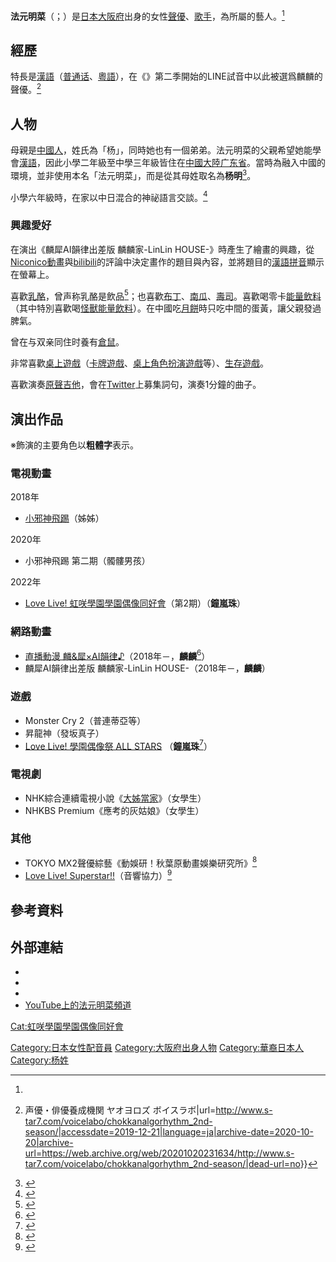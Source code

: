 {{noteTA
|1=zh-hans:邪神与厨二病少女;zh-hant:小邪神飛踢
}}
{{配音員
|姓名= 法元明菜
|圖片= 
|尺寸= 
|替代= 
|簡介= 
|原名= 
|外文名= 法元明菜
|外文= ja
|羅馬拼音= Houmoto Akina
|英文名= 
|綽號= 菜宝（ほーみん）
|藝名= 
|國籍= {{JPN}}
|籍貫= 
|出生地= {{flag|JPN|1947|name=日本國}}[[鳥取縣|鳥取縣]]<ref name="twitter">{{Twitter status2|homoto_akina|1367449732050612224|2021年3月4日|accessdate=2021-07-30}}</ref>
|出身地= {{JPN}}[[大阪府|大阪府]]<ref name="profile" />
|生年= 1996
|生月= 8
|生日= 5
|歿年= 
|歿月= 
|歿日= 
|血型= [[B型|B型]]
|配演語言= [[日語|日語]]、[[漢語|漢語]]
|教育程度= 
|所屬= {{link-ja|Just Production|ジャストプロ}}
|宗教信仰= 
|配偶= 
|活躍年代= 2018年－
|出道作= 
|代表作=麟麟（{{link-ja|直播動漫 麟&犀×AI韻律♪|生放送アニメ 直感×アルゴリズム♪}}）
|網站= 
|其他= 
}}
'''法元明菜'''（{{jpn|j=法元 明菜|hg=ほうもと あきな|rm=Houmoto Akina}}；{{bd|1996年|8月5日<ref name=profile>{{Cite web|url=http://www.just-pro.jp/talent/voice-actor/houmoto_akina/|script-title=ja:法元 明菜 - Just Production 株式会社 ジャスト プロ WEBSITE|publisher=ジャストプロ|accessdate=2019-05-06|archive-date=2020-12-04|archive-url=https://web.archive.org/web/20201204234035/https://www.just-pro.jp/talent/voice-actor/houmoto_akina/|dead-url=no}}</ref>|||catIndex=Houmoto Akina}}）是[[日本|日本]][[大阪府|大阪府]]出身的女性[[聲優|聲優]]、[[歌手|歌手]]，為{{link-ja|Just Production|ジャストプロ}}所屬的藝人。<ref name="profile" />

==經歷==
特長是[[漢語|漢語]]（[[普通话|普通话]]、[[粵語|粵語]]），在《{{link-ja|直播動漫 麟&犀×AI韻律♪|生放送アニメ 直感×アルゴリズム♪}}》第二季開始的LINE試音中以此被選爲麟麟的聲優。<ref>{{Cite web|script-title=ja:『直感×アルゴリズム♪ 2nd Season』へ法元明菜さん出演 {{!}} 声優・俳優養成機関 ヤオヨロズ ボイスラボ|url=http://www.s-tar7.com/voicelabo/chokkanalgorhythm_2nd-season/|accessdate=2019-12-21|language=ja|archive-date=2020-10-20|archive-url=https://web.archive.org/web/20201020231634/http://www.s-tar7.com/voicelabo/chokkanalgorhythm_2nd-season/|dead-url=no}}</ref>

==人物==
母親是[[中國人|中國人]]，姓氏為「杨」，同時她也有一個弟弟。法元明菜的父親希望她能學會[[漢語|漢語]]，因此小學二年級至中學三年級皆住在[[中華人民共和國|中國大陸]][[广东省|广东省]]。當時為融入中國的環境，並非使用本名「法元明菜」，而是從其母姓取名為'''杨明'''<ref>{{Cite web|url= https://www.youtube.com/watch?v=zoAiCLDfXOY&t=3189s|title= あとでエーペックスやる|date= 2021-09-08|accessdate= 2021-09-08|archive-date= 2021-12-16|archive-url= https://web.archive.org/web/20211216125858/https://www.youtube.com/watch?v=zoAiCLDfXOY&t=3189s|dead-url= no}}</ref>。

小學六年級時，在家以中日混合的神祕語言交談。<ref>{{Cite tweet|user=homoto_akina|number=1177149058445541378|script-title=ja:よくよく考えたら私お母さんと出かける時いつも中国語と日本語織り交ぜて喋ってるから周りから聞いたらそんな感じなのか……|date=2019-09-26|accessdate=2020-10-17}}</ref>

===興趣愛好===
在演出《麟犀AI韻律出差版 麟麟家-LinLin HOUSE-》時產生了繪畫的興趣，從[[Niconico動畫|Niconico動畫]]與[[bilibili|bilibili]]的評論中決定畫作的題目與內容，並將題目的[[漢語拼音|漢語拼音]]顯示在螢幕上。

喜歡[[乾酪|乳酪]]，曾声称乳酪是飲品<ref>{{Cite tweet|user=homoto_akina|number=1120935715909427200|script-title=ja:チーズは飲み物、はっきりわかんだね|date=2019-04-24|accessdate=2020-10-17}}</ref>；也喜歡[[布丁|布丁]]、[[南瓜|南瓜]]、[[壽司|壽司]]。喜歡喝零卡[[能量飲料|能量飲料]]（其中特別喜歡喝[[怪獸能量飲料|怪獸能量飲料]]）。在中國吃[[月餅|月餅]]時只吃中間的蛋黃，讓父親發過脾氣。

曾在与双亲同住时養有[[倉鼠|倉鼠]]。

非常喜歡[[桌上遊戲|桌上遊戲]]（[[卡牌遊戲|卡牌遊戲]]、[[桌上角色扮演遊戲|桌上角色扮演遊戲]]等）、[[生存遊戲_(電子遊戲)|生存遊戲]]。

喜歡演奏[[原聲吉他|原聲吉他]]，會在[[Twitter|Twitter]]上募集詞句，演奏1分鐘的曲子。


==演出作品==
※飾演的主要角色以'''粗體字'''表示。

===電視動畫===
; 2018年
* [[小邪神飛踢|小邪神飛踢]]（姊姊）<!-- 2018-08-27 -->
; 2020年
* 小邪神飛踢 第二期（髑髏男孩）<!-- 2020-05-04 -->
; 2022年
* [[Love_Live!_虹咲學園學園偶像同好會|Love Live! 虹咲學園學園偶像同好會]]（第2期）（'''鐘嵐珠'''）<!-- 2022-04 -->

===網路動畫===
* [[直播動漫_麟&犀×AI韻律♪|直播動漫 麟&犀×AI韻律♪]]（2018年－，'''麟麟'''<ref>{{Cite web|date=2017-03-25|script-title=ja:生放送アニメ「直感×アルゴリズム♪」公式サイト|url=http://project-algorhythm.com/|accessdate=2017-04-01|archive-date=2021-03-02|archive-url=https://web.archive.org/web/20210302093232/https://project-algorhythm.com/|dead-url=no}}</ref>）
* 麟犀AI韻律出差版 麟麟家-LinLin HOUSE-（2018年－，'''麟麟'''）

===遊戲===
*Monster Cry 2（普連蒂亞等）
*昇龍神（發坂真子）
*[[Love_Live!_學園偶像祭_ALL_STARS|Love Live! 學園偶像祭 ALL STARS]] （'''鐘嵐珠'''<ref>{{cite web|url=https://lovelive-as.bushimo.jp/staffcast/|script-title=ja:スタッフキャスト|publisher=ラブライブ！スクールアイドルフェスティバル ALL STARS|accessdate=2020-10-09|archive-date=2020-11-27|archive-url=https://web.archive.org/web/20201127135822/https://lovelive-as.bushimo.jp/staffcast/|dead-url=no}}</ref>）

===電視劇===
* NHK綜合連續電視小說《[[大姊當家|大姊當家]]》（女學生）
* NHKBS Premium《應考的灰姑娘》（女學生）

=== 其他 ===

* TOKYO MX2聲優綜藝《動娛研！秋葉原動畫娛樂研究所》<ref>{{Cite web|script-title=ja:『アニュ研！ 秋葉原アニメ・アミューズメント研究所』公式サイト|url=http://anyuken.tv/|website=anyuken.tv|accessdate=2019-12-21|language=ja|archive-date=2020-12-05|archive-url=https://web.archive.org/web/20201205001602/http://anyuken.tv/|dead-url=no}}</ref>
* [[Love_Live!_Superstar!!|Love Live! Superstar!!]]（音響協力）<ref>{{Cite tweet|user=homoto_akina|number=1416731064328876034|title=ラブライブ！スーパースター‼︎に音響協力で参加させて頂いております。|accessdate=2021-07-18 |date=2021-07-18}}</ref>

==參考資料==
{{reflist}}

==外部連結==
* {{Official}}
* {{Twitter}}
* {{Sinaweibo}}
* [https://www.youtube.com/channel/UC6hdjP0rVgCp27DMeY_tQBA/featured YouTube上的法元明菜頻道] {{Wayback|url=https://www.youtube.com/channel/UC6hdjP0rVgCp27DMeY_tQBA/featured |date=20210201130908 }}

{{虹咲學園學園偶像同好會}}

{{DEFAULTSORT:Houmoto Akina}}
[[Category:日本女性配音員|Category:日本女性配音員]]
[[Category:大阪府出身人物|Category:大阪府出身人物]]
[[Category:華裔日本人|Category:華裔日本人]]
[[Cat:虹咲學園學園偶像同好會|Cat:虹咲學園學園偶像同好會]]
[[Category:杨姓|Category:杨姓]]